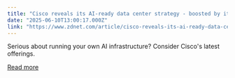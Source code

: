 ```yaml
---
title: "Cisco reveals its AI-ready data center strategy - boosted by its Nvidia partnership"
date: "2025-06-10T13:00:17.000Z"
link: "https://www.zdnet.com/article/cisco-reveals-its-ai-ready-data-center-strategy-boosted-by-its-nvidia-partnership/"
---
```


Serious about running your own AI infrastructure? Consider Cisco's latest offerings.

[Read more](https://www.zdnet.com/article/cisco-reveals-its-ai-ready-data-center-strategy-boosted-by-its-nvidia-partnership/)

